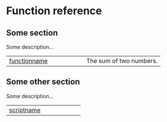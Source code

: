 # Function reference {.doc .doc-index}

## Some section

Some description...


| | |
| --- | --- |
| [functionname](functionname.qmd#munch_group_template.modulename.functionname) | The sum of two numbers. |

## Some other section

Some description...


| | |
| --- | --- |
| [scriptname](scriptname.qmd#munch_group_template.modulename.scriptname) |  |